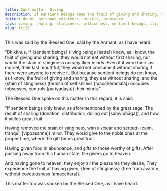 ```yaml
---
title: Dāna sutta - Giving
description: If sentient beings knew the fruit of giving and sharing, they would not eat without first sharing, nor would the stain of stinginess occupy their minds.
fetter: doubt, personal existence, conceit, ignorance
tags: giving, sharing, stinginess, selfishness, sentient beings, iti, iti1-27
slug: iti26
---
```


This was said by the Blessed One, said by the Arahant, as I have heard:

"Bhikkhus, if \{sentient beings} (living beings [satta]) knew, as I know, the fruit of giving and sharing, they would not eat without first sharing, nor would the stain of stinginess occupy their minds. Even if it were their last morsel, their last mouthful, they would not consume it without sharing if there were anyone to receive it. But because sentient beings do not know, as I know, the fruit of giving and sharing, they eat without sharing, and the \{stain of stinginess} (tarnish of selfishness [maccheramala]) occupies (obsesses, controls [pariyādāya]) their minds."

The Blessed One spoke on this matter. In this regard, it is said:

"If sentient beings only knew,
as aforementioned by the great sage;
The result of sharing (donation, distribution, doling out [saṃvibhāga]),
and how it yields great fruit.

Having removed the stain of stinginess,
with a \{clear and settled} (calm, tranquil [vippasanna]) mind;
They would give to the noble ones at the proper time,
where the gift bears great fruit.

Having given food in abundance,
and gifts to those worthy of gifts;
After passing away from this human state,
the givers go to heaven.

And having gone to heaven,
they enjoy all the pleasures they desire;
They experience the fruit of having given,
\{free of stinginess} (free from avarice, without covetousness [amacchara]).

This matter too was spoken by the Blessed One, as I have heard.
